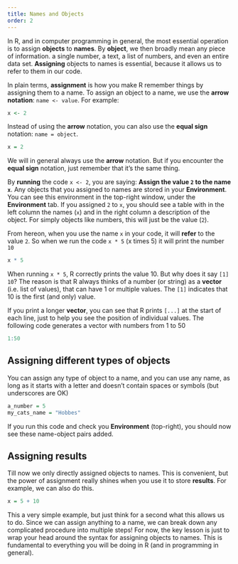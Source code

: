 ```yaml
---
title: Names and Objects
order: 2
---
```


In R, and in computer programming in general, the most essential operation is to assign **objects** to **names**.
By **object**, we then broadly mean any piece of information. a single number, a text, a list of numbers, and even an entire data set. 
**Assigning** objects to names is essential, because it allows us to refer to them in our code. 

In plain terms, **assignment** is how you make R remember things by assigning them to a name. To assign an object to a name, we use the **arrow notation**: `name <- value`. For example:

```r
x <- 2
```

::: {.callout-note title="Good to know: you can also use `x = 2`" collapse="true"}
Instead of using the **arrow** notation, you can also use the **equal sign** notation: `name = object`.

```r
x = 2
```

We will in general always use the **arrow** notation. But if you encounter the **equal sign** notation, just remember that it's the same thing.
:::

By **running** the code `x <- 2`, you are saying: **Assign the value `2` to the name `x`**. 
Any objects that you assigned to names are stored in your **Environment**. You can see this environment in the top-right window, under the **Environment** tab.
If you assigned `2` to `x`, you should see a table with in the left column the names (`x`) and in the right column a description of the object. 
For simply objects like numbers, this will just be the value (`2`).

From hereon, when you use the name `x` in your code, it will **refer** to the value `2`. So when we run the code `x * 5` (x times 5) it will print the number `10`

```r
x * 5
```



::: {.callout-note title="Why does R print a [1] before the result?" collapse="true"}
When running `x * 5`, R correctly prints the value 10. But why does it say `[1] 10`?
The reason is that R always thinks of a number (or string) as a **vector** (i.e. list of values), that can have 1 or multiple values. 
The `[1]` indicates that 10 is the first (and only) value.

If you print a longer **vector**, you can see that R prints `[...]` at the start of each line, just to help you see the position of individual values.
The following code generates a vector with numbers from 1 to 50

```r
1:50
```
:::


## Assigning different types of objects

You can assign any type of object to a name, and you can use any name, as long as it starts with a letter and doesn't contain spaces or symbols (but underscores are OK)

```r
a_number = 5
my_cats_name = "Hobbes"
```

If you run this code and check you **Environment** (top-right), you should now see these name-object pairs added.


## Assigning results 

Till now we only directly assigned objects to names. This is convenient, but the power of assignment really shines when you use it to store **results**. 
For example, we can also do this.

```r
x = 5 + 10
```

This a very simple example, but just think for a second what this allows us to do. 
Since we can assign anything to a name, we can break down any complicated procedure into multiple steps! 
For now, the key lesson is just to wrap your head around the syntax for assigning objects to names. 
This is fundamental to everything you will be doing in R (and in programming in general). 




